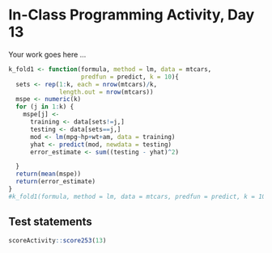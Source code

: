 # In-Class Programming Activity, Day 13

Your work goes here ...


```r

k_fold1 <- function(formula, method = lm, data = mtcars,
                    predfun = predict, k = 10){
  sets <- rep(1:k, each = nrow(mtcars)/k,
              length.out = nrow(mtcars))
  mspe <- numeric(k)
  for (j in 1:k) {
    mspe[j] <-
      training <- data[sets!=j,]
      testing <- data[sets==j,]
      mod <- lm(mpg~hp+wt+am, data = training)      
      yhat <- predict(mod, newdata = testing)
      error_estimate <- sum((testing - yhat)^2)

  }
  return(mean(mspe))
  return(error_estimate)
}
#k_fold1(formula, method = lm, data = mtcars, predfun = predict, k = 10)
```


## Test statements

```r
scoreActivity::score253(13)
```
